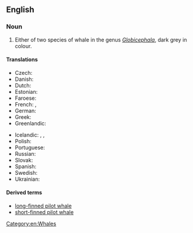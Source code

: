 ==English==
{{wikipedia|Pilot Whale}}

===Noun===
{{en-noun|head=[[pilot]] [[whale]]}}

# Either of two species of whale in the genus ''[[Globicephala]]'', dark grey in colour.

====Translations====
{{trans-top|either of two species of whale}}
* Czech: {{t-|cs|kulohlavec|m}}
* Danish: {{t-|da|grindehval|c}}
* Dutch: {{t+|nl|griend|m}}
* Estonian: {{t-|et|grinda}}
* Faroese: {{t-|fo|grindahvalur}}
* French: {{t-|fr|baleine-pilote|f}}, {{t+|fr|globicéphale}}
* German: {{t+|de|Grindwal|m}}
* Greek: {{t-|el|μαυροδέλφινο|n|tr=maurodélfino|sc=Grek}}
* Greenlandic: {{t-|kl|niisarnaq}}
{{trans-mid}}
* Icelandic: {{t|is|grind|f}}, {{t|is|grindahvalur|m}}, {{t|is|marsvín|n}}
* Polish: {{t-|pl|grindwal|m}}
* Portuguese: {{t-|pt|baleia-piloto|f}}
* Russian: {{t-|ru|гринда|f|sc=Cyrl|tr=grínda}}
* Slovak: {{t-|sk|grinda|f}}
* Spanish: {{t+|es|calderón|m}}
* Swedish: {{t+|sv|grindval|c}}
* Ukrainian: {{t-|uk|гринда|f|tr=hrínda|sc=Cyrl}}
{{trans-bottom}}

====Derived terms====
* [[long-finned pilot whale]]
* [[short-finned pilot whale]]

[[Category:en:Whales]]